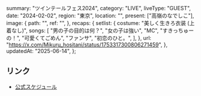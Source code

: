   summary: "ツインテールフェス2024",
  category: "LIVE",
  liveType: "GUEST",
  date: "2024-02-02",
  region: "東京",
  location: "",
  present: ["高嶺のなでしこ"],
  image: {
    path: "",
    ref: "",
  },
  recaps: {
    setlist: {
      costume: "美しく生きろ衣装 (上着なし)",
      songs: [
        "男の子の目的は何？",
        "女の子は強い",
        "MC",
        "すきっちゅーの！",
        "可愛くてごめん",
        "ファンサ",
        "初恋のひと。",
      ],
    },
    url: "https://x.com/Mikuru_hositani/status/1753317300806271459",
  },
  updatedAt: "2025-06-14",
};

## リンク

- [公式スケジュール](https://takanenonadeshiko.jp/?p=1663)
